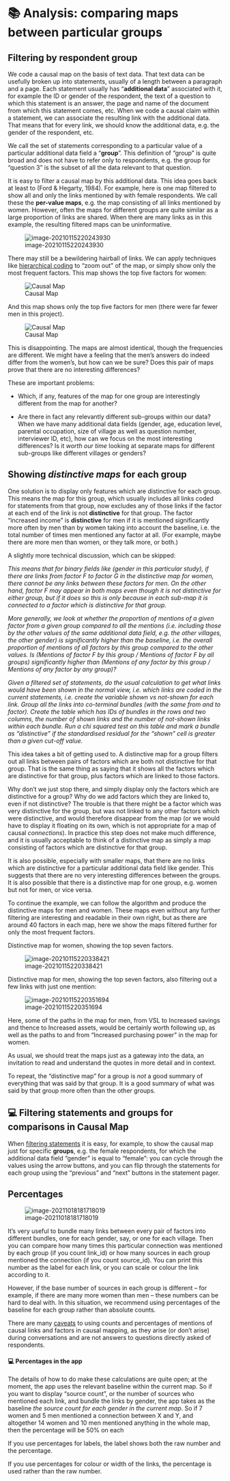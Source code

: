 # 📚 Analysis: comparing maps between particular groups{#comparing}

## Filtering by respondent group

We code a causal map on the basis of text data. That text data can be usefully broken up into statements, usually of a length between a paragraph and a page. Each statement usually has "**additional data**" associated with it, for example the ID or gender of the respondent, the text of a question to which this statement is an answer, the page and name of the document from which this statement comes, etc. When we code a causal claim within a statement, we can associate the resulting link with the additional data. That means that for every link, we should know the additional data, e.g. the gender of the respondent, etc. 

We call the set of statements corresponding to a particular value of a particular additional data field a “**group**”. This definition of “group” is quite broad and does not have to refer only to respondents, e.g. the group for “question 3” is the subset of all the data relevant to that question. 

It is easy to filter a causal map by this additional data. This idea goes back at least to (Ford & Hegarty, 1984). For example, here is one map filtered to show all and only the links mentioned by with female respondents. We call these the **per-value maps**, e.g. the map consisting of all links mentioned by women. However, often the maps for different groups are quite similar as a large proportion of links are shared. When there are many links as in this example, the resulting filtered maps can be uninformative. 

![image-20210115220243930](_assets/image-20210115220243930.png) 

There may still be a bewildering hairball of links. We can apply techniques like [hierarchical coding](https://causalmapdocumentation.blot.im/simplifying-causal-maps-with-hierarchical-coding) to “zoom out” of the map, or simply show only the most frequent factors. This map shows the top five factors for women: 

 ![Causal Map](_assets/women.png)

And this map shows only the top five factors for men (there were far fewer men in this project). 

![Causal Map](_assets/men.png)

This is disappointing. The maps are almost identical, though the frequencies are different. We might have a feeling that the men’s answers do indeed differ from the women’s, but how can we be sure? Does this pair of maps prove that there are no interesting differences? 

These are important problems:

- Which, if any, features of the map for one group are interestingly different from the map for another? 

- Are there in fact any relevantly different sub-groups within our data? When we have many additional data fields (gender, age, education level, parental occupation, size of village as well as question number, interviewer ID, etc), how can we focus on the most interesting differences? Is it *worth our time* looking at separate maps for different sub-groups like different villages or genders? 

## Showing *distinctive maps* for each group

One solution is to display only features which are distinctive for each group. This means the map for this group, which usually includes all links coded for statements from that group, now excludes any of those links if the factor at each end of the link is not **distinctive** for that group. The factor “increased income” is **distinctive** for men if it is mentioned significantly more often by men than by women taking into account the baseline, i.e. the total number of times men mentioned any factor at all. (For example, maybe there are more men than women, or they talk more, or both.) 


A slightly more technical discussion, which can be skipped:

*This means that for binary fields like (gender in this particular study), if there are links from factor F to factor G in the distinctive map for women, there cannot be any links between these factors for men. On the other hand, factor F may appear in both maps even though it is not distinctive for either group, but if it does so this is only because in each sub-map it is connected to a factor which is distinctive for that group.*

*More generally, we look at whether the proportion of mentions of a given factor from a given group compared to all the mentions (i.e. including those by the other values of the same additional data field, e.g. the other villages, the other gender) is significantly higher than the baseline, i.e. the overall proportion of mentions of all factors by this group compared to the other values. Is (Mentions of factor F by this group / Mentions of factor F by all groups) significantly higher than (Mentions of any factor by this group / Mentions of any factor by any group)?*


*Given a filtered set of statements, do the usual calculation to get what links would have been shown in the normal view, i.e. which links are coded in the current statements, i.e. create the variable shown vs not-shown for each link. Group all the links into co-terminal bundles (with the same from and to factor). Create the table which has IDs of bundles in the rows and two columns, the number of shown links and the number of not-shown links within each bundle. Run a chi squared test on this table and mark a bundle as "distinctive" if the standardised residual for the "shown" cell is greater than a given cut-off value.*

This idea takes a bit of getting used to. A distinctive map for a group filters out all links between pairs of factors which are both not distinctive for that group. That is the same thing as saying that it shows all the factors which are distinctive for that group, plus factors which are linked to those factors. 

Why don’t we just stop there, and simply display only the factors which are distinctive for a group? Why do we add factors which they are linked to, even if not distinctive? The trouble is that there might be a factor which was very distinctive for the group, but was not linked to any other factors which were distinctive, and would therefore disappear from the map (or we would have to display it floating on its own, which is not appropriate for a map of causal *connections*). In practice this step does not make much difference, and it is usually acceptable to think of a distinctive map as simply a map consisting of factors which are distinctive for that group. 

It is also possible, especially with smaller maps, that there are no links which are distinctive for a particular additional data field like gender. This suggests that there are no very interesting differences between the groups. It is also possible that there is a distinctive map for one group, e.g. women but not for men, or vice versa.


To continue the example, we can follow the algorithm and produce the distinctive maps for men and women. These maps even without any further filtering are interesting and readable in their own right, but as there are around 40 factors in each map, here we show the maps filtered further for only the most frequent factors. 

Distinctive map for women, showing the top seven factors.  

![image-20210115220338421](_assets/image-20210115220338421.png)

Distinctive map for men, showing the top seven factors, also filtering out a few links with just one mention: 

![image-20210115220351694](_assets/image-20210115220351694.png)

Here, some of the paths in the map for men, from VSL to Increased savings and thence to Increased assets, would be certainly worth following up, as well as the paths to and from “Increased purchasing power” in the map for women. 

As usual, we should treat the maps just as a gateway into the data, an invitation to read and understand the quotes in more detail and in context.

To repeat, the “distinctive map” for a group is *not* a good summary of everything that was said by that group. It is a good summary of what was said by that group more often than the other groups.

## 💻 Filtering statements and groups for comparisons in Causal Map 



When [filtering statements](#filtering-the-map-by-statement-source-question) it is easy, for example, to show the causal map just for specific **groups**, e.g. the female respondents, for which the additional data field “gender” is equal to “female”: you can cycle through the values using the arrow buttons, and you can flip through the statements for each group using the “previous” and “next” buttons in the statement pager. 

## Percentages{#percent}

![image-20211018181718019](_assets/image-20211018181718019.png)

It's very useful to bundle many links between every pair of factors into different bundles, one for each gender, say, or one for each village. Then you can compare how many times this particular connection was mentioned by each group (if you count link_id) or how many sources in each group mentioned the connection (if you count source_id). You can print this number as the label for each link, or you can scale or colour the link according to it.

However, if the base number of sources in each group is different -- for example, if there are many more women than men -- these numbers can be hard to deal with. In this situation, we recommend using percentages of the baseline for each group rather than absolute counts.

There are many [caveats](#caveat-numbers) to using counts and percentages of mentions of causal links and factors in causal mapping, as they arise (or don't arise) during conversations and are not answers to questions directly asked of respondents.

#### 💻 Percentages in the app



The details of how to do make these calculations are quite open; at the moment, the app uses the relevant baseline within the current map. So if you want to display "source count", or the number of sources who mentioned each link, and bundle the links by gender, the app takes as the baseline *the source count for each gender in the current map*. So if 7 women and 5 men mentioned a connection between X and Y, and altogether 14 women and 10 men mentioned anything in the whole map, then the percentage will be 50% on each

If you use percentages for labels, the label shows both the raw number and the percentage. 

If you use percentages for colour or width of the links, the percentage is used rather than the raw number. 

